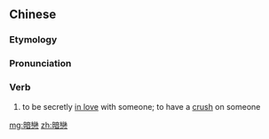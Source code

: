 {{also|暗恋}}
==Chinese==
{{zh-forms|s=暗恋}}

===Etymology===
{{zh-compound|暗|戀|secret; secretly|to be in love}}

===Pronunciation===
{{zh-pron
|m=ànliàn
|c=am3 lyun2,ngam3 lyun2
|c_note=The second reading is due to hypercorrection.
|cat=v
}}

===Verb===
{{zh-verb}}

# to be secretly [[in love]] with someone; to have a [[crush]] on someone

[[mg:暗戀]]
[[zh:暗戀]]